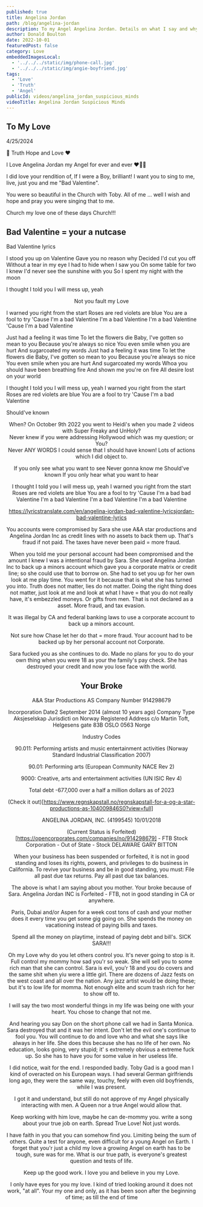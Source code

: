 ```yaml
---
published: true
title: Angelina Jordan
path: /blog/angelina-jordan
description: To my Angel Angelina Jordan. Details on what I say and why I say it. I trust you and have no worries.
author: Donald Boulton
date: 2022-10-01
featuredPost: false
category: Love
embeddedImagesLocal:
  - '../../../static/img/phone-call.jpg'
  - '../../../static/img/angie-boyfriend.jpg'
tags: 
  - 'Love'
  - 'Truth'
  - 'Angel'
publicId: videos/angelina_jordan_suspicious_minds
videoTitle: Angelina Jordan Suspicious Minds
---
```



## To My Love

4/25/2024

💎 Truth Hope and Love ❤️

I Love Angelina Jordan my Angel for ever and ever ❤️🥰😘

I did love your rendition of, If I were a Boy, brilliant! I want you to sing to me, live, just you and me "Bad Valentine".

You were so beautiful in the Church with Toby. All of me ... well I wish and hope and pray you were singing that to me.

Church my love one of these days Church!!!

## Bad Valentine = your a nutcase

<SingleAccordion label='Bad Valentine lyrics'>

Bad Valentine lyrics

I stood you up on Valentine
Gave you no reason why
Decided I'd cut you off
Without a tear in my eye
I had to hide when I saw you
On some table for two
I knew I'd never see the sunshine with you
So I spent my night with the moon

I thought I told you I will mess up, yeah

<Center>Not you fault my Love</Center>

I warned you right from the start
Roses are red violets are blue
You are a fool to try
'Cause I'm a bad Valentine
I'm a bad Valentine
I'm a bad Valentine
'Cause I'm a bad Valentine

Just had a feeling it was time
To let the flowers die
Baby, I've gotten so mean to you
Because you're always so nice
You even smile when you are hurt
And sugarcoated my words
Just had a feeling it was time
To let the flowers die
Baby, I've gotten so mean to you
Because you're always so nice
You even smile when you are hurt
And sugarcoated my words
Whoa you should have been breathing fire
And shown me you're on fire
All desire lost on your world

I thought I told you I will mess up, yeah
I warned you right from the start
Roses are red violets are blue
You are a fool to try
'Cause I'm a bad Valentine

Should've known

<Center>When? On October 9th 2022 you went to Heidi's when you made 2 videos with Super Freaky and UnHoly?<Center>

<Center>Never knew if you were addressing Hollywood which was my question; or You?</Center>

<Center>Never ANY WORDS I could sense that I should have known! Lots of actions which I did object to.</Center>

If you only see what you want to see
Never gonna know me
Should've known
If you only hear what you want to hear

I thought I told you I will mess up, yeah
I warned you right from the start
Roses are red violets are blue
You are a fool to try
'Cause I'm a bad bad Valentine
I'm a bad Valentine
I'm a bad Valentine
I'm a bad Valentine

https://lyricstranslate.com/en/angelina-jordan-bad-valentine-lyricsjordan-bad-valentine-lyrics

</SingleAccordion>

<ImageColWrapperPage>

<GatsbyImage alt="My Love" imgclass="block object-cover object-center w-full h-full rounded-lg" image={getImage(props.localImages[0])} />

</ImageColWrapperPage>

You accounts were compromised by Sara she use A&A star productions and Angelina Jordan Inc as credit lines with no assets to back them up. That's fraud if not paid. The taxes have never been paid = more fraud.

When you told me your personal account had been compromised and the amount I knew I was a intentional fraud by Sara. She used Angelina Jordan Inc to back up a minors account which gave you a corporate matrix or credit line; so she could use that to borrow on. She had to set you up for her own look at me play time. You went for it because that is what she has turned you into. Truth does not matter, lies do not matter. Doing the right thing does not matter, just look at me and look at what I have = that you do not really have, it's embezzled moneys. Or gifts from men. That is not declared as a asset. More fraud, and tax evasion.

It was illegal by CA and federal banking laws to use a corporate account to back up a minors account. 

Not sure how Chase let her do that = more fraud. Your account had to be backed up by her personal account not Corporate.

Sara fucked you as she continues to do. Made no plans for you to do your own thing when you were 18 as your the family's pay check. She has destroyed your credit and now you lose face with the world.

## Your Broke

A&A Star Productions AS Company Number 914298679

Incorporation Date2 September 2014 (almost 10 years ago)
Company Type Aksjeselskap Jurisdicti on Norway
Registered Address c/o Martin Toft, Helgesens gate 83B OSLO 0563 Norge

Industry Codes

90.011: Performing artists and music entertainment activities (Norway Standard Industrial Classification 2007)

90.01: Performing arts (European Community NACE Rev 2)

9000: Creative, arts and entertainment activities (UN ISIC Rev 4)

Total debt	-677,000 over a half a million dollars as of 2023

(Check it out)[https://www.regnskapstall.no/regnskapstall-for-a-og-a-star-productions-as-104009846S0?view=full]

ANGELINA JORDAN, INC. (4199545) 10/01/2018

(Current Status is Forfeited)[https://opencorporates.com/companies/no/914298679] - FTB	Stock Corporation - Out of State - Stock	DELAWARE	GARY BITTON

When your business has been suspended or forfeited, it is not in good standing and loses its rights, powers, and privileges to do business in California. To revive your business and be in good standing, you must: File all past due tax returns. Pay all past due tax balances.

The above is what I am saying about you mother. Your broke because of Sara. Angelina Jordan INC is Forfeited - FTB, not in good standing in CA or anywhere.

Paris, Dubai and/or Aspen for a week cost tons of cash and your mother does it every time you get some gig going on. She spends the money on vacationing instead of paying bills and taxes.

Spend all the money on playtime, instead of paying debt and bill's. SICK SARA!!!

Oh my Love why do you let others control you. It's never going to stop is it. Full control my mommy how sad you'r so weak. She will sell you to some rich man that she can control. Sara is evil, you'r 18 and you do covers and the same shit when yiu were a little girl. There are dozens of Jazz fests on the west coast and all over the nation. Any jazz artist would be doing these; but it's to low life for momma. Not enough elite and scum trash rich for her to show off to.

I will say the two most wonderful things in my life was being one with your heart. You chose to change that not me. 

And hearing you say Don on the short phone call we had in Santa Monica. Sara destroyed that and it was her intent. Don't let the evil one's continue to fool you. You will continue to do and love who and what she says like always in her life. She does this because she has no life of her own. No education, looks going, very stupid; it' s extremely obvious a extreme fuck up. So she has to have you for some value in her useless life.

I did notice, wait for the end. I responded badly. Toby Gad is a good man I kind of overacted on his European ways. I had several German girlfriends long ago, they were the same way, touchy, feely with even old boyfriends, while I was present.

I got it and understand, but still do not approve of my Angel physically interacting with men. A Queen nor a true Angel would allow that.

Keep working with him love, maybe he can de-mommy you. write a song about your true job on earth. Spread True Love! Not just words.

I have faith in you that you can somehow find you. Limiting being the sum of others. Quite a test for anyone, even difficult for a young Angel on Earth. I forget that you'r just a child my love a growing Angel on earth has to be tough, sure was for me. What is our true path, is everyone's greatest question and tests of life.

Keep up the good work. I love you and believe in you my Love.

I only have eyes for you my love. I kind of tried looking around it does not work, "at all". Your my one and only, as it has been soon after the beginning of time; as till the end of time






